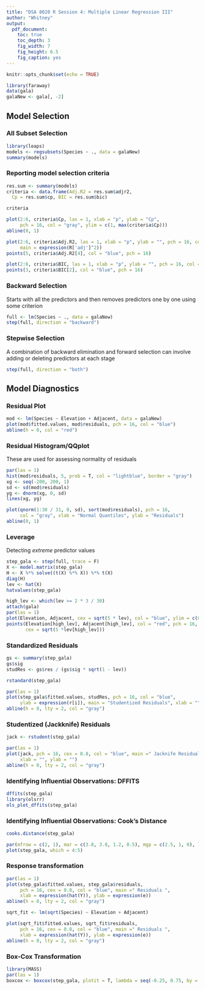 ```yaml
---
title: "DSA 8020 R Session 4: Multiple Linear Regression III"
author: "Whitney"
output:
  pdf_document:
    toc: true
    toc_depth: 3
    fig_width: 7
    fig_height: 6.5
    fig_caption: yes
---
```


```r
knitr::opts_chunk$set(echo = TRUE)
```

```r
library(faraway)
data(gala)
galaNew <- gala[, -2]
```

## Model Selection

### All Subset Selection

```r
library(leaps)
models <- regsubsets(Species ~ ., data = galaNew)
summary(models)
```

### Reporting model selection criteria

```r
res.sum <- summary(models)
criteria <- data.frame(Adj.R2 = res.sum$adjr2,
  Cp = res.sum$cp, BIC = res.sum$bic)

criteria

plot(2:6, criteria$Cp, las = 1, xlab = "p", ylab = "Cp",
     pch = 16, col = "gray", ylim = c(1, max(criteria$Cp)))
abline(0, 1)

plot(2:6, criteria$Adj.R2, las = 1, xlab = "p", ylab = "", pch = 16, col = "gray",
     main = expression(R['adj']^2))
points(5, criteria$Adj.R2[4], col = "blue", pch = 16)

plot(2:6, criteria$BIC, las = 1, xlab = "p", ylab = "", pch = 16, col = "gray", main = "BIC")
points(3, criteria$BIC[2], col = "blue", pch = 16)
```

### Backward Selection

Starts with all the predictors and
then removes predictors one by one using some criterion


```r
full <- lm(Species ~ ., data = galaNew)
step(full, direction = "backward")
```

### Stepwise Selection

A combination of backward elimination and forward selection can involve adding or deleting predictors at each stage


```r
step(full, direction = "both")
```

## Model Diagnostics

### Residual Plot

```r
mod <- lm(Species ~ Elevation + Adjacent, data = galaNew)
plot(mod$fitted.values, mod$residuals, pch = 16, col = "blue")
abline(h = 0, col = "red")
```

### Residual Histogram/QQplot

These are used for assessing normality of residuals

```r
par(las = 1)
hist(mod$residuals, 5, prob = T, col = "lightblue", border = "gray")
xg <- seq(-200, 200, 1)
sd <- sd(mod$residuals)
yg <- dnorm(xg, 0, sd)
lines(xg, yg)

plot(qnorm(1:30 / 31, 0, sd), sort(mod$residuals), pch = 16,
     col = "gray", xlab = "Normal Quantiles", ylab = "Residuals")
abline(0, 1)
```

### Leverage

Detecting *extreme* predictor values

```r
step_gala <- step(full, trace = F)
X <- model.matrix(step_gala)
H <- X %*% solve((t(X) %*% X)) %*% t(X)
diag(H)
lev <- hat(X)
hatvalues(step_gala)

high_lev <- which(lev >= 2 * 3 / 30)
attach(gala)
par(las = 1)
plot(Elevation, Adjacent, cex = sqrt(5 * lev), col = "blue", ylim = c(0, 5000))
points(Elevation[high_lev], Adjacent[high_lev], col = "red", pch = 16,
       cex = sqrt(5 *lev[high_lev]))
```

### Standardized Residuals

```r
gs <- summary(step_gala)
gs$sig
studRes <- gs$res / (gs$sig * sqrt(1 - lev))

rstandard(step_gala)

par(las = 1)
plot(step_gala$fitted.values, studRes, pch = 16, col = "blue",
     ylab = expression(r[i]), main = "Studentized Residuals", xlab = "")
abline(h = 0, lty = 2, col = "gray")
```


### Studentized (Jackknife) Residuals

```r
jack <- rstudent(step_gala)

par(las = 1)
plot(jack, pch = 16, cex = 0.8, col = "blue", main =" Jacknife Residuals ",
     xlab = "", ylab = "")
abline(h = 0, lty = 2, col = "gray")
```


### Identifying Influential Observations: DFFITS

```r
dffits(step_gala)
library(olsrr)
ols_plot_dffits(step_gala)
```

### Identifying Influential Observations: Cook’s Distance

```r
cooks.distance(step_gala)

par(mfrow = c(2, 1), mar = c(3.8, 3.8, 1.2, 0.5), mgp = c(2.5, 1, 0), las = 1)
plot(step_gala, which = 4:5)
```

### Response transformation

```r
par(las = 1)
plot(step_gala$fitted.values, step_gala$residuals, 
     pch = 16, cex = 0.8, col = "blue", main =" Residuals ",
     xlab = expression(hat(Y)), ylab = expression(e))
abline(h = 0, lty = 2, col = "gray")

sqrt_fit <- lm(sqrt(Species) ~ Elevation + Adjacent)

plot(sqrt_fit$fitted.values, sqrt_fit$residuals, 
     pch = 16, cex = 0.8, col = "blue", main =" Residuals ",
     xlab = expression(hat(Y)), ylab = expression(e))
abline(h = 0, lty = 2, col = "gray")
```

### Box-Cox Transformation

```r
library(MASS)
par(las = 1)
boxcox <- boxcox(step_gala, plotit = T, lambda = seq(-0.25, 0.75, by = 0.05))
```

